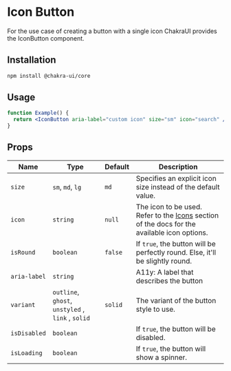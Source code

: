 
<Head key="icon-button">
  <title key="tti">Icon Button Component</title>
</Head>

# Icon Button

For the use case of creating a button with a single icon ChakraUI provides the
IconButton component.

## Installation

```bash
npm install @chakra-ui/core
```

## Usage

```jsx
function Example() {
  return <IconButton aria-label="custom icon" size="sm" icon="search" />;
}
```

## Props

| Name         | Type                                              | Default | Description                                                                                                       |
| ------------ | ------------------------------------------------- | ------- | ----------------------------------------------------------------------------------------------------------------- |
| `size`       | `sm`, `md`, `lg`                                  | `md`    | Specifies an explicit icon size instead of the default value.                                                     |
| `icon`       | `string`                                          | `null`  | The icon to be used. Refer to the [Icons](/components/icons/) section of the docs for the available icon options. |
| `isRound`    | `boolean`                                         | `false` | If `true`, the button will be perfectly round. Else, it'll be slightly round.                                     |
| `aria-label` | `string`                                          |         | A11y: A label that describes the button                                                                           |
| `variant`    | `outline`, `ghost`, `unstyled` , `link` , `solid` | `solid` | The variant of the button style to use.                                                                           |
| `isDisabled` | `boolean`                                         |         | If `true`, the button will be disabled.                                                                           |
| `isLoading`  | `boolean`                                         |         | If `true`, the button will show a spinner.                                                                        |
